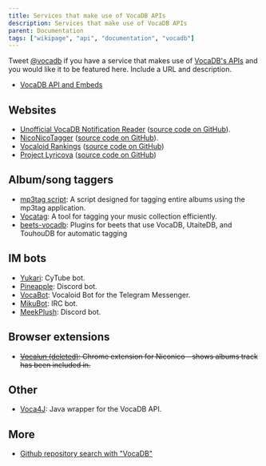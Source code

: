 ---
title: Services that make use of VocaDB APIs
description: Services that make use of VocaDB APIs
parent: Documentation
tags: ["wikipage", "api", "documentation", "vocadb"]
---

Tweet [@vocadb](https://twitter.com/vocadb) if you have a service that makes use of [VocaDB's APIs](https://vocadb.net/api) and you would like it to be featured here. Include a URL and description.

* [VocaDB API and Embeds](/docs/vocadb-api-and-embeds)

## Websites
* [Unofficial VocaDB Notification Reader](https://vocadb-notification-reader.handystuff.net/) ([source code on GitHub](https://github.com/sanyarnd/vocadb-notification-reader)).
* [NicoNicoTagger](https://niconicotagger.handystuff.net/) ([source code on GitHub](https://github.com/kateabr/niconicotagger)).
* [Vocaloid Rankings](https://vocaloid-rankings.fly.dev/en/settings) ([source code on GitHub](https://github.com/Duosion/vocaloid-rankings))
* [Project Lyricova](https://lyricova.1a23.studio/) ([source code on GitHub](https://github.com/blueset/project-lyricova))

## Album/song taggers
* [mp3tag script](https://community.mp3tag.de/t/ws-vocadb-net/17192): A script designed for tagging entire albums using the mp3tag application.
* [Vocatag](https://github.com/szc126/vocatag): A tool for tagging your music collection efficiently.
* [beets-vocadb](https://github.com/prTopi/beets-vocadb): Plugins for beets that use VocaDB, UtaiteDB, and TouhouDB for automatic tagging

## IM bots
* [Yukari](https://github.com/d-dd/Yukari): CyTube bot.
* [Pineapple](https://github.com/peter765/pineapple): Discord bot.
* [VocaBot](https://github.com/bomjacob/VocaBot): Vocaloid Bot for the Telegram Messenger.
* [MikuBot](https://github.com/riipah/mikubot): IRC bot.
* [MeekPlush](https://github.com/Speyd3r/MeekPlush-Bot): Discord bot.

## Browser extensions
* ~~[Vocalun (deleted)](https://chrome.google.com/webstore/detail/vocalun/ceifdlgmnbopekcihhoohdnfpofnlbne): Chrome extension for Niconico - shows albums track has been included in.~~

## Other
* [Voca4J](https://github.com/TheCardinalSystem/Voca4J): Java wrapper for the VocaDB API.

## More

* [Github repository search with "VocaDB"](https://github.com/search?q=VocaDB&type=repositories)
